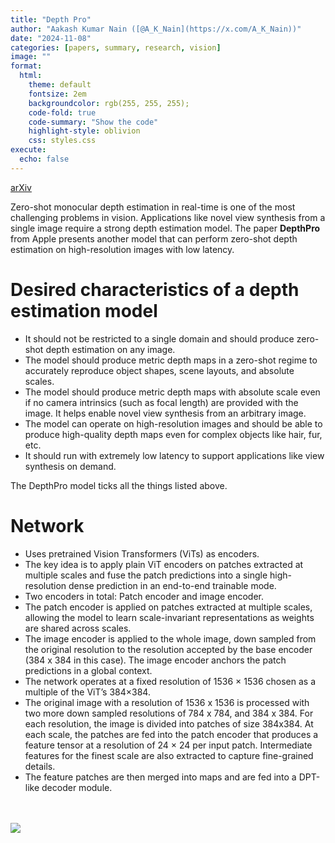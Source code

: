 ```yaml
---
title: "Depth Pro"
author: "Aakash Kumar Nain ([@A_K_Nain](https://x.com/A_K_Nain))"
date: "2024-11-08"
categories: [papers, summary, research, vision]
image: ""
format:
  html:
    theme: default
    fontsize: 2em
    backgroundcolor: rgb(255, 255, 255);
    code-fold: true
    code-summary: "Show the code"
    highlight-style: oblivion
    css: styles.css
execute: 
  echo: false
---
```


[arXiv](https://arxiv.org/abs/2410.02073)<br>


Zero-shot monocular depth estimation in real-time is one of the most challenging problems in vision.
Applications like novel view synthesis from a single image require a strong depth estimation model.
The paper **DepthPro** from Apple presents another model that can perform zero-shot depth estimation on
high-resolution images with low latency.


# Desired characteristics of a depth estimation model

* It should not be restricted to a single domain and should produce zero-shot depth estimation on any
image.
* The model should produce metric depth maps in a zero-shot regime to accurately reproduce object shapes,
scene layouts, and absolute scales.
* The model should produce metric depth maps with absolute scale even if no camera intrinsics
(such as focal length) are provided with the image. It helps enable novel view synthesis from an
arbitrary image.
* The model can operate on high-resolution images and should be able to produce high-quality depth
maps even for complex objects like hair, fur, etc.
* It should run with extremely low latency to support applications like view synthesis on demand.

The DepthPro model ticks all the things listed above. <br>


# Network

* Uses pretrained Vision Transformers (ViTs) as encoders.
* The key idea is to apply plain ViT encoders on patches extracted at multiple scales and fuse the patch
predictions into a single high-resolution dense prediction in an end-to-end trainable mode.
* Two encoders in total: Patch encoder and image encoder.
* The patch encoder is applied on patches extracted at multiple scales, allowing the model to learn
scale-invariant representations as weights are shared across scales.
* The image encoder is applied to the whole image, down sampled from the original resolution to the
resolution accepted by the base encoder (384 x 384 in this case). The image encoder anchors the patch
predictions in a global context.
* The network operates at a fixed resolution of 1536 × 1536 chosen as a multiple of the ViT’s 384×384.
* The original image with a resolution of 1536 x 1536 is processed with two more down sampled resolutions
of 784 x 784, and 384 x 384. For each resolution, the image is divided into patches of size 384x384.
At each scale, the patches are fed into the patch encoder that produces a feature tensor at a resolution
of 24 × 24 per input patch. Intermediate features for the finest scale are also extracted to capture
fine-grained details.
* The feature patches are then merged into maps and are fed into a DPT-like decoder module.

<br><br>
![](../paper_screenshots/depth_pro/1.png)
<br><br>




